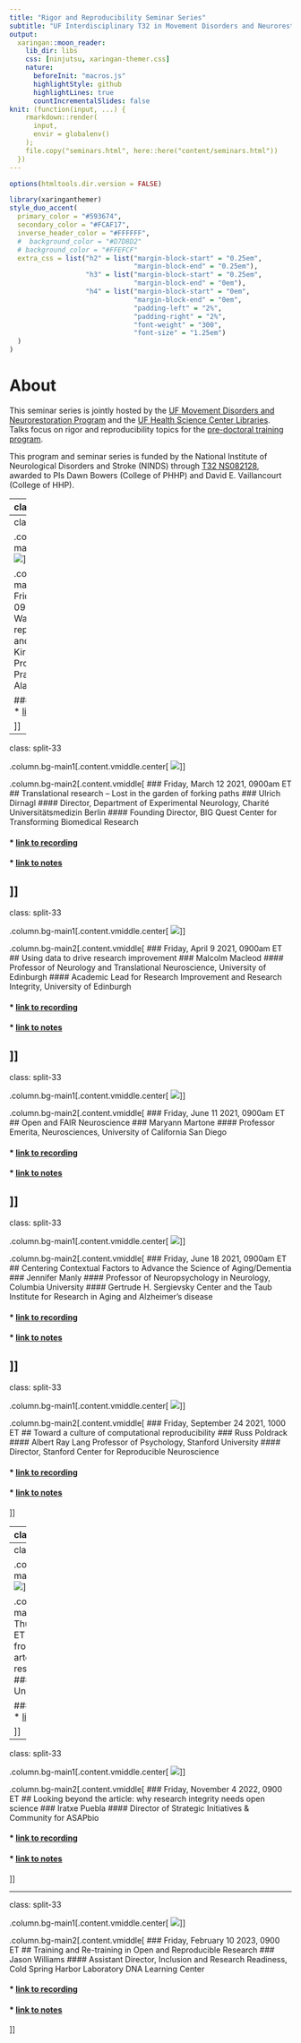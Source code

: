 ```yaml
---
title: "Rigor and Reproducibility Seminar Series"
subtitle: "UF Interdisciplinary T32 in Movement Disorders and Neurorestoration"
output:
  xaringan::moon_reader:
    lib_dir: libs
    css: [ninjutsu, xaringan-themer.css]
    nature:
      beforeInit: "macros.js"
      highlightStyle: github
      highlightLines: true
      countIncrementalSlides: false
knit: (function(input, ...) {
    rmarkdown::render(
      input,
      envir = globalenv()
    );
    file.copy("seminars.html", here::here("content/seminars.html"))
  })
---
```


```r
options(htmltools.dir.version = FALSE)
```

```r
library(xaringanthemer)
style_duo_accent(
  primary_color = "#593674",
  secondary_color = "#FCAF17",
  inverse_header_color = "#FFFFFF", 
  #  background_color = "#D7D8D2"
  # background_color = "#FFEFCF"
  extra_css = list("h2" = list("margin-block-start" = "0.25em", 
                               "margin-block-end" = "0.25em"), 
                   "h3" = list("margin-block-start" = "0.25em", 
                               "margin-block-end" = "0em"), 
                   "h4" = list("margin-block-start" = "0em", 
                               "margin-block-end" = "0em", 
                               "padding-left" = "2%", 
                               "padding-right" = "2%", 
                               "font-weight" = "300", 
                               "font-size" = "1.25em")
  )
)
```

# About

This seminar series is jointly hosted by the [UF Movement Disorders and Neurorestoration Program](https://movementdisorders.ufhealth.org/) and the [UF Health Science Center Libraries](https://library.health.ufl.edu/). Talks focus on rigor and reproducibility topics for the [pre-doctoral training program](https://movementdisorders.ufhealth.org/training/ninds-t32-pre-doctoral-training-program-in-movement-disorders/).

This program and seminar series is funded by the National Institute of Neurological Disorders and Stroke (NINDS) through [T32 NS082128](https://grantome.com/grant/NIH/T32-NS082168-05), awarded to PIs Dawn Bowers (College of PHHP) and David E. Vaillancourt (College of HHP).

---
class: split-33

.column.bg-main1[.content.vmiddle.center[
![](images/emily_sena.jpg)
]]

.column.bg-main2[.content.vmiddle[
### Friday, January 15 2021, 0900am ET
## Why & how to embrace Open Science
### Emily Sena
#### Stroke Association Kirby Laing Foundation Senior Lecturer, University of Edinburgh
#### Editor-in-Chief, BMJ Open Science

#### * [link to recording](https://mediasite.video.ufl.edu/Mediasite/Play/3d871c3595474e42abe07904ea7bc4c61d)
#### * [link to notes](https://docs.google.com/document/d/1UoyJKlCgGNo-fDYp4BfN_mvlpzSAphcHuhjEaPL1SQ4/edit?usp=sharing)

]]
---
class: split-33

.column.bg-main1[.content.vmiddle.center[
![](images/kirstie_whitaker.jpg)
]]

.column.bg-main2[.content.vmiddle[
### Friday, February 12 2021, 0900am ET
## The Turing Way: Empower researchers in reproducible, ethical, inclusive and collaborative science
### Kirstie Whitaker
#### Programme Lead for Tools, Practices and Systems, The Alan Turing Institute

#### * [link to recording](https://mediasite.video.ufl.edu/Mediasite/Play/3e54dd300c334ae69bd40c4d062f57191d)
#### * [link to notes](https://docs.google.com/document/d/1e8eogqnB1BHHE8F56P558rqOgXOJiUrf8IaSXTdR7YI/edit?usp=sharing)

]]
---
class: split-33

.column.bg-main1[.content.vmiddle.center[
![](images/ulrich_dirnagl_portrait.jpg)
]]

.column.bg-main2[.content.vmiddle[
### Friday, March 12 2021, 0900am ET
## Translational research – Lost in the garden of forking paths
### Ulrich Dirnagl
#### Director, Department of Experimental Neurology, Charité Universitätsmedizin Berlin
#### Founding Director, BIG Quest Center for Transforming Biomedical Research

#### * [link to recording](https://mediasite.video.ufl.edu/Mediasite/Play/6fb547f4ae944a42bff18f7ca39d76b51d)
#### * [link to notes](https://docs.google.com/document/d/1p35hA6FScIUo_GfWuw0USiaQ77Z9T4fgeHtwf3bsRT0/edit?usp=sharing)

]]
---
class: split-33

.column.bg-main1[.content.vmiddle.center[
![](images/malcolm_macleod.jpg)
]]

.column.bg-main2[.content.vmiddle[
### Friday, April 9 2021, 0900am ET
## Using data to drive research improvement
### Malcolm Macleod
#### Professor of Neurology and Translational Neuroscience, University of Edinburgh
#### Academic Lead for Research Improvement and Research Integrity, University of Edinburgh

#### * [link to recording](https://mediasite.video.ufl.edu/Mediasite/Play/6094467bb2bb48ef9cd8d53d2f6cd96d1d)
#### * [link to notes](https://docs.google.com/document/d/1bpUxQZMYjmjrKc7wAwUuiKnASxD7CKLFSv3XSCAY2Bk/edit?usp=sharing)

]]
---
class: split-33

.column.bg-main1[.content.vmiddle.center[
![](images/maryann_martone.jpg)
]]

.column.bg-main2[.content.vmiddle[
### Friday, June 11 2021, 0900am ET
## Open and FAIR Neuroscience
### Maryann Martone
#### Professor Emerita, Neurosciences, University of California San Diego

#### * [link to recording](https://mediasite.video.ufl.edu/Mediasite/Play/55f89b9cdaf54eb1936ceb6588a996a01d)
#### * [link to notes](https://docs.google.com/document/d/1BGAiYlEUSiVcmCGzEOX2RruOKb14LqkOwHYxsZSxX-Y/edit?usp=sharing)

]]
---
class: split-33

.column.bg-main1[.content.vmiddle.center[
![](images/jennifer_manly.jpg)
]]

.column.bg-main2[.content.vmiddle[
### Friday, June 18 2021, 0900am ET
## Centering Contextual Factors to Advance the Science of Aging/Dementia
### Jennifer Manly
#### Professor of Neuropsychology in Neurology, Columbia University
#### Gertrude H. Sergievsky Center and the Taub Institute for Research in Aging and Alzheimer’s disease

#### * [link to recording](https://mediasite.video.ufl.edu/Mediasite/Play/27427584737246908bbb621969853a3d1d)
#### * [link to notes](https://docs.google.com/document/d/1KIyX24mRQMR_Ua9jDf4z2H_k9Ekf2rPXfVrnSjvPBJo/edit?usp=sharing)

]]
---
class: split-33

.column.bg-main1[.content.vmiddle.center[
![](images/russ_poldrack.jpg)
]]

.column.bg-main2[.content.vmiddle[
### Friday, September 24 2021, 1000 ET
## Toward a culture of computational reproducibility
### Russ Poldrack
#### Albert Ray Lang Professor of Psychology, Stanford University
#### Director, Stanford Center for Reproducible Neuroscience

#### * [link to recording](https://mediasite.video.ufl.edu/Mediasite/Play/b26b123b082e4adba367b8f2b91ce34a1d)
#### * [link to notes](https://docs.google.com/document/d/19CbodXdu9yJUJuLtoYFIzqV0k0NkkEIxd5piMYrrdfw/edit?usp=sharing)

]]

---
class: split-33

.column.bg-main1[.content.vmiddle.center[
![](images/lenny_teytelman.jpg)
]]

.column.bg-main2[.content.vmiddle[
### Friday, February 11 2022, 1100 ET
## For reproducibility, we need the methods behind the data
### Lenny Teytelman
#### Co-founder & CEO, protocols.io

#### * [link to recording](https://mediasite.video.ufl.edu/Mediasite/Play/b98b23612a6a412682b7c28a2ca37e5d1d)
#### * [link to notes](https://docs.google.com/document/d/1Lb58re8hqh0Kwm5b6kabg3Hag9uM6eREDLCRFURt070/edit?usp=sharing)

]]

---
class: split-33

.column.bg-main1[.content.vmiddle.center[
![](images/camille_maumet.jpg)
]]

.column.bg-main2[.content.vmiddle[
### Thursday, July 7 2022, 0900 ET
## Open science: A journey from sharing research artefacts to collaborative research
### Camille Maumet
#### Research Scientist, Inria, Univ Rennes, CNRS, Inserm

#### * [link to recording](https://mediasite.video.ufl.edu/Mediasite/Play/4f328ccc687840dc9b2f91c416ce9ba51d)
#### * [link to notes](https://docs.google.com/document/d/1DSo4K-RR3o9OL1c5530hZivFu3BRPC_88U21SMcLOuc/edit?usp=sharing)

]]

---
class: split-33

.column.bg-main1[.content.vmiddle.center[
![](images/iratxe_puebla.jpg)
]]

.column.bg-main2[.content.vmiddle[
### Friday, November 4 2022, 0900 ET
## Looking beyond the article: why research integrity needs open science
### Iratxe Puebla
#### Director of Strategic Initiatives & Community for ASAPbio

#### * [link to recording](https://mediasite.video.ufl.edu/Mediasite/Play/a91851661ffe4e2dae2859890ffdb1681d)
#### * [link to notes](https://docs.google.com/document/d/12jL-9TjMOhhxRqQ7WnPhgc45oKFgqC_s_rA_9yzX0uA/edit?usp=sharing)

]]

---
class: split-33

.column.bg-main1[.content.vmiddle.center[
![](images/jason_williams.jpg)
]]

.column.bg-main2[.content.vmiddle[
### Friday, February 10 2023, 0900 ET
## Training and Re-training in Open and Reproducible Research
### Jason Williams
#### Assistant Director, Inclusion and Research Readiness, Cold Spring Harbor Laboratory DNA Learning Center

#### * [link to recording](https://mediasite.video.ufl.edu/Mediasite/Play/1ec7494ea70b4859bb4afa0a875abc731d)
#### * [link to notes](https://docs.google.com/document/d/1UJsELj3yewG1iCC07mjol6yuLQ9XIxyjAPWIFTay4K4/edit?usp=sharing)

]]